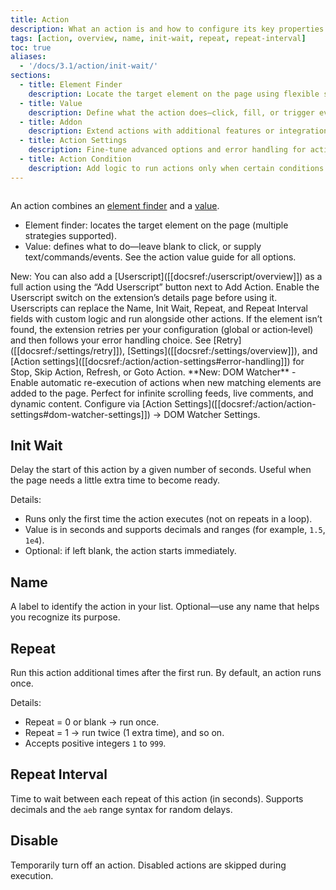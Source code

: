 ```yaml
---
title: Action
description: What an action is and how to configure its key properties.
tags: [action, overview, name, init-wait, repeat, repeat-interval]
toc: true
aliases:
  - '/docs/3.1/action/init-wait/'
sections:
  - title: Element Finder
    description: Locate the target element on the page using flexible strategies.
  - title: Value
    description: Define what the action does—click, fill, or trigger events.
  - title: Addon
    description: Extend actions with additional features or integrations.
  - title: Action Settings
    description: Fine-tune advanced options and error handling for actions.
  - title: Action Condition
    description: Add logic to run actions only when certain conditions are met.
---
```


<img class="d-block mb-4 img-fluid rounded-3" src="/docs/[[config:docs_version]]/assets/img/action.png" alt="" />

An action combines an [element finder]([[docsref:/action/element-finder]]) and a [value]([[docsref:/action-value/overview]]).

- Element finder: locates the target element on the page (multiple strategies supported).
- Value: defines what to do—leave blank to click, or supply text/commands/events. See the action value guide for all options.

<Callout type="info">
  New: You can also add a [Userscript]([[docsref:/userscript/overview]]) as a full action using the “Add Userscript”
  button next to Add Action. Enable the Userscript switch on the extension’s details page before using it. Userscripts
  can replace the Name, Init Wait, Repeat, and Repeat Interval fields with custom logic and run alongside other actions.
</Callout>

<Callout type="warning">
  If the element isn’t found, the extension retries per your configuration (global or action‑level) and then follows
  your error handling choice. See [Retry]([[docsref:/settings/retry]]), [Settings]([[docsref:/settings/overview]]), and
  [Action settings]([[docsref:/action/action-settings#error-handling]]) for Stop, Skip Action, Refresh, or Goto Action.
</Callout>

<Callout type="info">
  **New: DOM Watcher** - Enable automatic re-execution of actions when new matching elements are added to the page.
  Perfect for infinite scrolling feeds, live comments, and dynamic content. Configure via [Action
  Settings]([[docsref:/action/action-settings#dom-watcher-settings]]) → DOM Watcher Settings.
</Callout>

## Init Wait

Delay the start of this action by a given number of seconds. Useful when the page needs a little extra time to become ready.

Details:

- Runs only the first time the action executes (not on repeats in a loop).
- Value is in seconds and supports decimals and ranges (for example, `1.5`, `1e4`).
- Optional: if left blank, the action starts immediately.

<Callout name="example-float" />

## Name

A label to identify the action in your list. Optional—use any name that helps you recognize its purpose.

## Repeat

Run this action additional times after the first run. By default, an action runs once.

Details:

- Repeat = 0 or blank → run once.
- Repeat = 1 → run twice (1 extra time), and so on.
- Accepts positive integers `1` to `999`.

## Repeat Interval

Time to wait between each repeat of this action (in seconds). Supports decimals and the `aeb` range syntax for random delays.

<Callout name="example-float" />

## Disable

Temporarily turn off an action. Disabled actions are skipped during execution.
